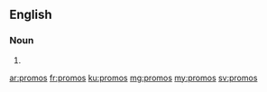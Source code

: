 ==English==

===Noun===
{{head|en}}

# {{plural of|promo}}

[[ar:promos]]
[[fr:promos]]
[[ku:promos]]
[[mg:promos]]
[[my:promos]]
[[sv:promos]]